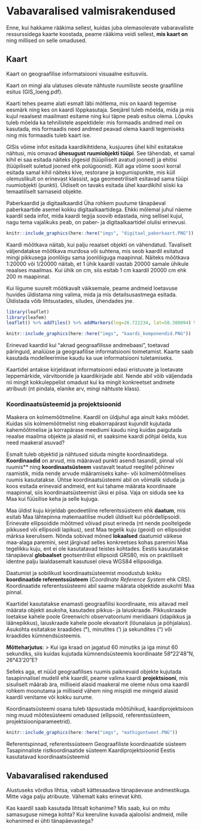 # Vabavaralised valmisrakendused {#valmisrakendused}

Enne, kui hakkame rääkima sellest, kuidas juba olemasolevate vabaravaliste ressurssidega kaarte koostada, peame rääkima veidi sellest, **mis kaart on** ning millised on selle omadused.  


## Kaart

Kaart on geograafilise informatsiooni visuaalne esitusviis.

Kaart on mingi ala ulatuses olevate nähtuste ruumiliste seoste graafiline esitus (GIS_loeng.pdf).

<!-- esitame geograafilist informatsiooni mingite objektide asukoha ja objektidevaheliste suhete kohta -->

Kaarti tehes peame alati esmalt läbi mõtlema, mis on kaardi tegemise eesmärk ning kes on kaardi lõppkasutaja. Seejärel tuleb mõelda, mida ja mis kujul reaalsest maailmast esitame ning kui täpne peab esitus olema. Lõpuks tuleb mõelda ka tehnilistele aspektidele: mis formaadis andmed meil on kasutada, mis formaadis need andmed peavad olema kaardi tegemiseks ning mis formaadis tuleb kaart ise. 

<!-- kasutusotstarbe alusel: teatmekaardid, õppekaardid, kontuurkaardid, välitöökaardid, planeerimiskaardid -->

<!-- sisu alusel erinevaid kaarte: üldgeograafilised kaardid (füüsiline maailm, inimasustus; infrastruktuur, topograafilised kaardid, ortofotokaardid); temaatilised kaardid (näitavad vastava temaatikaga seotud ja selle kontekstis olulise sisuga nähtusi: rahvastikukaardid, statistilised kaardid, ajalooteemalised kaardid, erikaardid, turismikaardid)-->

GISis võime infot esitada kaardikihtidena, kusjuures ühel kihil esitatakse nähtusi, mis omavad **ühesugust ruumiobjekti tüüpi**. See tähendab, et samal kihil ei saa esitada näiteks jõgesid (tüüpiliselt avatud jooned) ja ehitisi (tüüpiliselt suletud jooned ehk polügoonid). Küll aga võime soovi korral esitada samal kihil näiteks kive, restorane ja kogumispunkte, mis küll olemuslikult on erinevast klassist, aga geomeetriliselt esitavad sama tüüpi ruumiobjekti (punkti). Üldiselt on tavaks esitada ühel kaardikihil siiski ka temaatiliselt sarnaseid objekte.

Paberkaardid ja digitaalkaardid
Üha rohkem puutume tänapäeval paberkaartide asemel kokku digitaalkaartidega. Ehkki mõlemal juhul näeme kaardil seda infot, mida kaardi tegija soovib edastada, ning sellisel kujul, nagu tema vajalikuks peab, on paber- ja digitaalkaartidel olulisi erinevusi.

```r
knitr::include_graphics(here::here("imgs", "digitaal_paberkaart.PNG"))
```

Kaardi mõõtkava näitab, kui palju reaalset objekti on vähendatud. Tavaliselt väljendatakse mõõtkava murdosa või suhtena, mis seob kaardil esitatud mingi pikkusega joonlõigu sama joonlõiguga maapinnal. Näiteks mõõtkava 1:20000 või 1/20000 näitab, et 1 ühik kaardil vastab 20000 samale ühikule reaalses maailmas. Kui ühik on cm, siis esitab 1 cm kaardil 20000 cm ehk 200 m maapinnal. <!-- Kas see on suur või väike mõõtkava? -->

<!-- mingi kaart. Kui mitu korda on reaalset objekti vähendatud? -->
<!-- mingi objekt. Millise mõõtkava peame valima, kui tahame vähendada objekti x korda? -->
<!-- kas oskate pakkuda mingit mõõtkava eelmisel korral joonistatud kaardile? ette antud piirkonna tegelikud mõõtmed -->

Kui liigume suurelt mõõtkavalt väiksemale, peame andmeid loetavuse huvides üldistama ning valima, mida ja mis detailsusastmega esitada. Üldistada võib lihtsustades, siludes, ühendades jne.

<!-- erineva detailsusastmega kaardid -->

```r
library(leaflet)
library(leafem)
leaflet() %>% addTiles() %>% addMarkers(lng=26.722234, lat=58.380094) %>% addScaleBar(options = scaleBarOptions(maxWidth = 50, imperial = FALSE)) %>% addMeasure(primaryLengthUnit = "meters", primaryAreaUnit = "sqmeters") %>% addMouseCoordinates()
```


```r
knitr::include_graphics(here::here("imgs", "kaardi_komponendid.PNG"))
```

<!-- Kaartide kujunduslikke komponente vaatame lähemalt siis, kui neid ise QGISis tegema hakkame, aga üldiselt peaks leppemärkida valikul eelistama lihtsaid ja nähtusega kergesti seostatavaid sümboleid; värvivalikul kasutada harjumuspäraseid seoseid; tekstide paigutamisel arvestada, et need oleksid loetavad ja kujutavate nähtustega lihtsalt seostatavad; kaardilehe osad ei tohiks olla ülearu koormatud (ega teised osad samal ajal liiga tühjad); tuleb eristada olulist ebaolulisest. -->


Erinevad kaardid kui "aknad geograafilisse andmebaasi", toetavad päringuid, analüüse ja geograafilise informatsiooni toimetamist. Kaarte saab kasutada modelleerimise kaudu ka uue informatsiooni tuletamiseks.

Kaartidel antakse kirjeldavat informatsiooni edasi eristuvate ja loetavate leppemärkide, värvitoonide ja kaardikirjade abil. Nende abil võib väljendada nii mingit kokkuleppelist omadust kui ka mingit konkreetset andmete atribuuti (nt pindala, elanike arv, mingi nähtuste klass). <!-- kiirteed, põhimaanteed, katteta teed-->



### Koordinaatsüsteemid ja projektsioonid

Maakera on kolmemõõtmeline. <!-- Tegelikult annab kõige parema ettekujutuse maakera kujust geoid ehk maa gravitatsioonivälja pind. Kuna maakera mass ei ole kõigis punktides ühesugune ja gravitatsiooni suund muutub, on geoidi kuju korrapäratu. --> Kaardil on üldjuhul aga ainult kaks mõõdet. Kuidas siis kolmemõõtmelist ning ebakorrapärast kujundit kujutada kahemõõtmelise ja korrapärase meediumi kaudu ning kuidas paigutada reaalse maailma objekte ja alasid nii, et saaksime kaardi põhjal öelda, kus need maakeral asuvad? <!-- tuleb mingeid alasid venitada ja mingeid kokku suruda --> 

<!-- joonis maakera vs kaart -->

Esmalt tuleb objektid ja nähtused siduda mingite koordinaatidega. **Koordinaadid** on arvud, mis määravad punkti asendi tasandil, pinnal <!-- mis vahe neil on? --> või ruumis** ning **koordinaatsüsteem** vastavalt teatud reeglitel põhinev raamistik, mida nende arvude määramiseks kahe- või kolmemõõtmelises ruumis kasutatakse. Ühtse koordinaatsüsteemi abil on võimalik siduda ja koos esitada erinevaid andmeid, ent kui tahame määrata koordinaate maapinnal, siis koordinaatsüsteemist üksi ei piisa. Vaja on siduda see ka Maa kui füüsilise keha ja selle kujuga.

Maa üldist kuju kirjeldab geodeetiline referentssüsteem ehk **daatum**, mis esitab Maa lähtepinna matemaatilise mudeli üldiselt kui pöördellipsoidi. Erinevate ellipsoidide mõõtmed võivad pisut erineda (nt nende pooltelgede pikkused või ellipsoidi lapikus), sest Maa tegelik kuju (geoid) on ellipsoidist märksa keerulisem. Nõnda sobivad mõned **lokaalsed** daatumid väikese maa-alaga paremini, sest järgivad selles konkreetses kohas paremini Maa tegelikku kuju, ent ei ole kasutatavad teistes kohtades. Eestis kasutatakse tänapäeval **globaalset** geotsentrilist ellipsoidi GRS80, mis on praktiliselt identne palju laialdasemalt kasutusel oleva WGS84 ellipsoidiga. <!-- Ellipsoidi matemaatiline mudel sobib hästi  -->

Daatumist ja sobilikust koordinaatsüsteemist moodustub kokku **koordinaatide referentssüsteem** (*Coordinate Reference System* ehk CRS). Koordinaatide referentssüsteemi abil saame määrata objektide asukohti Maa pinnal.

<!-- Koordinaatide referentssüsteem = koordinaatsüsteem + daatum -->

Kaartidel kasutatakse enamasti geograafilisi koordinaate, mis aitavad meil määrata objekti asukoha, kasutades pikkus- ja laiuskraade. Pikkuskraade loetakse kahele poole Greenwichi observatooriumi meridiaani (idapikkus ja läänepikkus), laiuskraade kahele poole ekvaatorit (lõunalaius ja põhjalaius). Asukohta esitatakse kraadides (°), minutites (') ja sekundites (") või kraadides kümnendsüsteemis.

<!-- erinevad viisid (nt GIS loeng) --> 

**Mõtteharjutus**: 
> Kui iga kraad on jagatud 60 minutiks ja iga minut 60 sekundiks, siis kuidas kujutada kümnendsüsteemis koordinaate 58°22'48"N, 26°43'20"E?

Selleks aga, et nüüd geograafilises ruumis paiknevaid objekte kujutada tasapinnalisel mudelil ehk kaardil, peame valima kaardi **projektsiooni**, mis sisuliselt määrab ära, milliseid alasid maakeral me oleme nõus oma kaardil rohkem moonutama ja milliseid vähem ning mispidi me mingeid alasid kaardil venitame või kokku surume.



Koordinaatsüsteemi osana tuleb täpsustada mõõtühikud, kaardiprojektsioon ning muud mõõtesüsteemi omadused (ellipsoid, referentssüsteem, projektsiooniparameetrid).



```r
knitr::include_graphics(here::here("imgs", "mathigontweet.PNG"))
```









Referentspinnad, referentssüsteem
Geograafiliste koordinaatide süsteem
Tasapinnaliste ristkoordinaatide süsteem
Kaardiprojektsioonid
Eestis kasutatavad koordinaatsüsteemid


## Vabavaralised rakendused

Alustuseks võrdlus lihtsa, vabalt kättesaadava tänapäevase andmestikuga. Mitte väga palju atribuute. Vähemalt kaks erinevat kihti.

Kas kaardil saab kasutada lihtsalt kohanime? Mis saab, kui on mitu samasuguse nimega kohta? Kui keeruline kuvada ajaloolisi andmeid, mille kohanimed ei ühti tänapäevastega?
